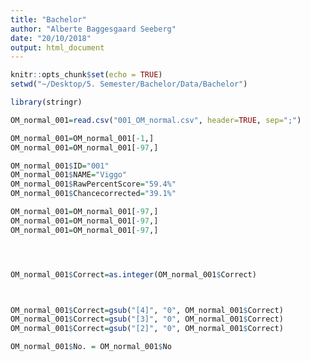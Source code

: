 ```yaml
---
title: "Bachelor"
author: "Alberte Baggesgaard Seeberg"
date: "20/10/2018"
output: html_document
---
```


```r
knitr::opts_chunk$set(echo = TRUE)
setwd("~/Desktop/5. Semester/Bachelor/Data/Bachelor")

library(stringr)

OM_normal_001=read.csv("001_OM_normal.csv", header=TRUE, sep=";")

OM_normal_001=OM_normal_001[-1,]
OM_normal_001=OM_normal_001[-97,]

OM_normal_001$ID="001"
OM_normal_001$NAME="Viggo"
OM_normal_001$RawPercentScore="59.4%"
OM_normal_001$Chancecorrected="39.1%"

OM_normal_001=OM_normal_001[-97,]
OM_normal_001=OM_normal_001[-97,]
OM_normal_001=OM_normal_001[-97,]




OM_normal_001$Correct=as.integer(OM_normal_001$Correct)



OM_normal_001$Correct=gsub("[4]", "0", OM_normal_001$Correct)
OM_normal_001$Correct=gsub("[3]", "0", OM_normal_001$Correct)
OM_normal_001$Correct=gsub("[2]", "0", OM_normal_001$Correct)

OM_normal_001$No. = OM_normal_001$No

```



```r

```


```r

```
